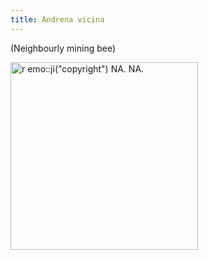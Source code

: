 ```yaml
---
title: Andrena vicina
---
```

(Neighbourly mining bee)

[![`r emo::ji("copyright")` NA. NA.](NA){height=300}](NA)
